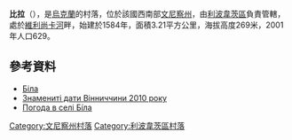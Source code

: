 {{coord|49|23|27|N|28|54|57|E|scale:30000|display=title}}

'''比拉'''（{{lang-uk|Біла}}），是[[烏克蘭|烏克蘭]]的村落，位於該國西南部[[文尼察州|文尼察州]]，由[[利波韋茨區|利波韋茨區]]負責管轄，處於[[維利尚卡河_(傑斯納河支流)|維利尚卡河]]畔，始建於1584年，面積3.21平方公里，海拔高度269米，2001年人口629。

==參考資料==
* [http://w1.c1.rada.gov.ua/pls/z7502/A005?rdat1=11.10.2012&rf7571=2147 Біла]{{dead link|date=2018年3月 |bot=InternetArchiveBot |fix-attempted=yes }}
* [http://www.vspu.edu.ua/web_bibl/html/zpd_vin2010.htm Знамениті дати Вінниччини 2010 року]{{dead link|date=2018年3月 |bot=InternetArchiveBot |fix-attempted=yes }}
* [http://weather.in.ua/ua/vinnickaja/1188 Погода в селі Бі́ла] {{Wayback|url=http://weather.in.ua/ua/vinnickaja/1188 |date=20181020011632 }}

[[Category:文尼察州村落|Category:文尼察州村落]]
[[Category:利波韋茨區村落|Category:利波韋茨區村落]]


{{Vinnytsia-geo-stub}}